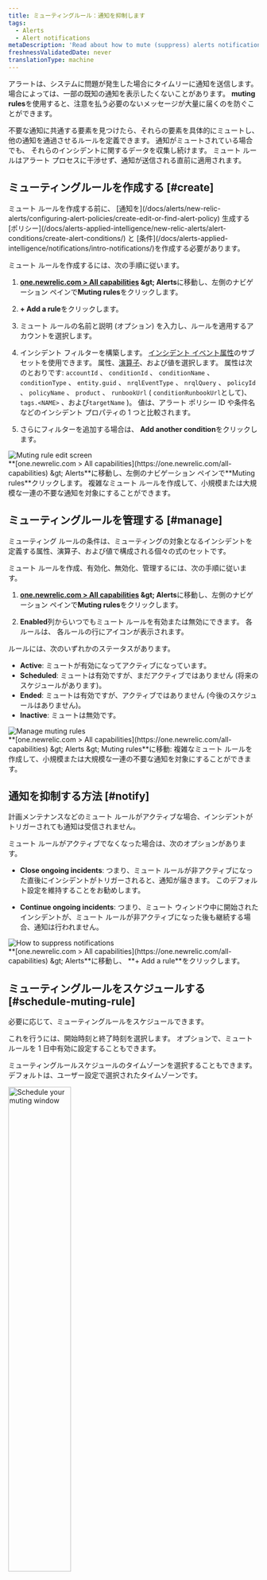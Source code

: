 ```yaml
---
title: ミューティングルール：通知を抑制します
tags:
  - Alerts
  - Alert notifications
metaDescription: 'Read about how to mute (suppress) alerts notifications during known system disruptions, such as maintenance windows and deployments.'
freshnessValidatedDate: never
translationType: machine
---
```


アラートは、システムに問題が発生した場合にタイムリーに通知を送信します。 場合によっては、一部の既知の通知を表示したくないことがあります。 <DNT>**muting rules**</DNT>を使用すると、注意を払う必要のないメッセージが大量に届くのを防ぐことができます。

不要な通知に共通する要素を見つけたら、それらの要素を具体的にミュートし、他の通知を通過させるルールを定義できます。 通知がミュートされている場合でも、 <InlinePopover type="alerts" />それらのインシデントに関するデータを収集し続けます。 ミュート ルールはアラート プロセスに干渉せず、通知が送信される直前に適用されます。

## ミューティングルールを作成する [#create]

<Callout variant="important">
  ミュート ルールを作成する前に、 [通知を](/docs/alerts/new-relic-alerts/configuring-alert-policies/create-edit-or-find-alert-policy) 生成する [ポリシー](/docs/alerts-applied-intelligence/new-relic-alerts/alert-conditions/create-alert-conditions/) と [条件](/docs/alerts-applied-intelligence/notifications/intro-notifications/)を作成する必要があります。
</Callout>

ミュート ルールを作成するには、次の手順に従います。

1. <DNT>**[one.newrelic.com &gt; All capabilities](https://one.newrelic.com/all-capabilities) &amp;gt; Alerts**</DNT>に移動し、左側のナビゲーション ペインで<DNT>**Muting rules**</DNT>をクリックします。

2. <DNT>**+ Add a rule**</DNT>をクリックします。

3. ミュート ルールの名前と説明 (オプション) を入力し、ルールを適用するアカウントを選択します。

4. インシデント フィルターを構築します。 [インシデント イベント属性](/docs/alerts/create-alert/condition-details/incident-event-attributes/)のサブセットを使用できます。 属性、[演算子](#sub-conditions)、および値を選択します。 属性は次のとおりです: `accountId` 、 `conditionId` 、 `conditionName` 、 `conditionType` 、 `entity.guid` 、 `nrqlEventType` 、 `nrqlQuery` 、 `policyId` 、 `policyName` 、 `product` 、 `runbookUrl` ( `conditionRunbookUrl`として)、 `tags.<NAME>` 、および`targetName` )。 値は、アラート ポリシー ID や条件名などのインシデント プロパティの 1 つと比較されます。

5. さらにフィルターを追加する場合は、 <DNT>**Add another condition**</DNT>をクリックします。

<img title="Muting rule edit screen" alt="Muting rule edit screen" src="/images/alerts_screenshot-crop_violation-filter.webp" />

<figcaption>
  <DNT>**[one.newrelic.com &gt; All capabilities](https://one.newrelic.com/all-capabilities) &amp;gt; Alerts**</DNT>に移動し、左側のナビゲーション ペインで<DNT>**Muting rules**</DNT>クリックします。 複雑なミュート ルールを作成して、小規模または大規模な一連の不要な通知を対象にすることができます。
</figcaption>

## ミューティングルールを管理する [#manage]

ミューティング ルールの条件は、ミューティングの対象となるインシデントを定義する属性、演算子、および値で構成される個々の式のセットです。

ミュート ルールを作成、有効化、無効化、管理するには、次の手順に従います。

1. <DNT>**[one.newrelic.com &gt; All capabilities](https://one.newrelic.com/all-capabilities) &amp;gt; Alerts**</DNT>に移動し、左側のナビゲーション ペインで<DNT>**Muting rules**</DNT>をクリックします。

2. <DNT>**Enabled**</DNT>列からいつでもミュート ルールを有効または無効にできます。 各ルールは、 <Icon name="fe-more-horizontal" />各ルールの行にアイコンが表示されます。

ルールには、次のいずれかのステータスがあります。

* <DNT>**Active**</DNT>: ミュートが有効になってアクティブになっています。
* <DNT>**Scheduled**</DNT>: ミュートは有効ですが、まだアクティブではありません (将来のスケジュールがあります)。
* <DNT>**Ended**</DNT>: ミュートは有効ですが、アクティブではありません (今後のスケジュールはありません)。
* <DNT>**Inactive**</DNT>: ミュートは無効です。

<img title="Manage muting rules" alt="Manage muting rules" src="/images/alerts_screenshot-full_muting-rules.webp" />

<figcaption>
  <DNT>**[one.newrelic.com &gt; All capabilities](https://one.newrelic.com/all-capabilities) &amp;gt; Alerts &amp;gt; Muting rules**</DNT>に移動: 複雑なミュート ルールを作成して、小規模または大規模な一連の不要な通知を対象にすることができます。
</figcaption>

## 通知を抑制する方法 [#notify]

計画メンテナンスなどのミュート ルールがアクティブな場合、インシデントがトリガーされても通知は受信されません。

ミュート ルールがアクティブでなくなった場合は、次のオプションがあります。

* <DNT>**Close ongoing incidents**</DNT>: つまり、ミュート ルールが非アクティブになった直後にインシデントがトリガーされると、通知が届きます。 このデフォルト設定を維持することをお勧めします。

* <DNT>**Continue ongoing incidents**</DNT>: つまり、ミュート ウィンドウ中に開始されたインシデントが、ミュート ルールが非アクティブになった後も継続する場合、通知は行われません。

<img title="How to suppress notifications" alt="How to suppress notifications" src="/images/alerts_screenshot-crop_suppress-notifications.webp" />

<figcaption>
  <DNT>**[one.newrelic.com &gt; All capabilities](https://one.newrelic.com/all-capabilities) &amp;gt; Alerts**</DNT>に移動し、 <DNT>**+ Add a rule**</DNT>をクリックします。
</figcaption>

## ミューティングルールをスケジュールする [#schedule-muting-rule]

必要に応じて、ミューティングルールをスケジュールできます。

これを行うには、開始時刻と終了時刻を選択します。 オプションで、ミュート ルールを 1 日中有効に設定することもできます。

ミューティングルールスケジュールのタイムゾーンを選択することもできます。デフォルトは、ユーザー設定で選択されたタイムゾーンです。

<img width="50%;" title="Schedule your muting window" alt="Schedule your muting window" src="/images/alerts_screenshot-crop_schedule-muting window.webp" />

<figcaption>
  <DNT>**[one.newrelic.com &gt; All capabilities](https://one.newrelic.com/all-capabilities) &amp;gt; Alerts**</DNT>に移動し、左側のナビゲーション ペインで<DNT>**Muting rules**</DNT>クリックします。 ミュート ルールをスケジュールするための柔軟で強力なオプションを確認します。
</figcaption>

ミューティングルールを毎日、毎週、または毎月繰り返すようにスケジュールできます。毎週繰り返すようにスケジュールされているミューティングルールには、繰り返す曜日を選択するオプションが含まれています。日が選択されていない場合、毎週の繰り返しは、デフォルトで、ミューティングルールの開始がスケジュールされている曜日に繰り返されます。

<Callout variant="important">
  <DNT>**Repeat**</DNT>曜日のチェックボックスは、 <DNT>**Starts**</DNT>および<DNT>**Ends**</DNT>日付フィールドをオーバーライドします。 開始日を設定し、曜日も選択した場合、ミュート ルールは開始日後の最初の日に適用されます。
</Callout>

特定の日付または特定の発生回数を選択して、再発をいつ終了するかを指定することもできます。

## ミュートされたインシデントと問題を表示する [#ui]

オープンまたはクローズ済みの問題を表示すると、インシデントと問題は`Muted`としてマークされます。次のセクションでは、これらのミュートされたインシデントと問題の一部と、それらを見つけることができる場所を示します。

<CollapserGroup>
  <Collapser id="clamshell-1" title="ミュートされた重大インシデントの問題">
    <img title="Alert incident lifecycle: Muting rule incidents" alt="Alert incident lifecycle: Muting rule incidents" src="/images/alerts_screenshot-crop_issue-critical-incident-muted.webp" />

    <figcaption>
      <DNT>**[one.newrelic.com &gt; All capabilities](https://one.newrelic.com/all-capabilities) &amp;gt; Alerts**</DNT>に移動し、左側のナビゲーション ペインで<DNT>**Issues &amp; Activity**</DNT>クリックします。 ミュートされた問題をクリックします。
    </figcaption>
  </Collapser>

  <Collapser id="clamshell-2" title="インシデントのリスト (一部はミュートされています)">
    インシデントや問題は、 <Icon name="fe-bell-off" /><DNT>**Muted**</DNT>列のアイコン:

    <img title="Alert incident lifecycle: Muting rule incidents" alt="Alert incident lifecycle: Muting rule incidents" src="/images/alerts_screenshot-crop_incidents-muted-icon.webp" />

    <figcaption>
      <DNT>**[one.newrelic.com &gt; All capabilities](https://one.newrelic.com/all-capabilities) &amp;gt; Alerts**</DNT>に移動し、左側のナビゲーション ペインで<DNT>**Issues &amp; Activity**</DNT>クリックします。 次に、 <DNT>**Incidents tab**</DNT>選択します。
    </figcaption>
  </Collapser>
</CollapserGroup>

### を使用してファセット結果をミュートする `tags.` [#facet-muting]

ファセット クエリの結果をミュートするには、`tags.FACETED_ATTRIBUTE` 属性を使用します。ここで、`FACETED_ATTRIBUTE` はNRQL [`FACET` クエリ](/docs/query-data/nrql-new-relic-query-language/getting-started/nrql-syntax-clauses-functions#sel-facet)を実行した属性を表します。 たとえば、NRQL アラート条件のクエリに`FACET host`が含まれている場合、 `tags.host`を使用してその`FACET`属性をターゲットにすることができます。

NRQL条件クエリは、複数のファセット属性を受け入れることができます。集約されたイベントまたはメトリック時系列の属性からフィルタリングできるようにする場合は、それらの属性をNRQLクエリ`FACET`句に追加する必要があります。例： `FACET host, region, cluster` 。

`tags.`の使用例については、[ミューティングルールの作成](#create)を参照してください。

## サブ条件演算子 [#sub-conditions]

これらは、ミュート ルールを追加するときに属性を比較するために使用できる論理演算子です。ミューティング ルールを初めて使用する場合は、これらの [例を](/docs/alerts-applied-intelligence/new-relic-alerts/alert-notifications/muting-rules-suppress-notifications/#examples)参照してください。

<Callout variant="tip">
  サブ条件演算子の値はすべて、大文字と小文字が区別されます。たとえば、 `policyName STARTS_WITH 'PROD'`を使用すると、「Prod」で始まるポリシー名は取得されません。
</Callout>

* `EQUALS`: 指定された値がインシデント属性値と等しい場合。
* `DOES_NOT_EQUALS`: 指定された値がインシデント属性値と等しくない場合。
* `IN`: 指定された値のリスト (最大 500) にインシデント属性値が存在する場所。
* `NOT_IN`: 指定された値のリスト (最大 500) にインシデント属性値が存在しない場合。
* `CONTAINS`: 指定された値文字列がインシデント属性値に存在する場所。
* `DOES_NOT_CONTAINS`: 指定された値文字列がインシデント属性値に存在しない場所。
* `ENDS_WITH`: インシデント属性値が指定された値文字列で終わる場所。
* `NOT_ENDS_WITH`: インシデント属性値が指定された値文字列で終わっていない場所。
* `STARTS_WITH`: インシデント属性値が指定された値文字列で始まる場所。
* `DOES_NOT_STARTS_WITH`: インシデント属性値が指定された値文字列で始まっていない場所。
* `IS_BLANK`: インシデント属性値が空白の場合。null、空文字列など
* `IS_NOT_BLANK`: インシデント属性値が空白でない場合。null、空文字列など
* `IS_ANY`: この演算子を含む条件では、アカウントのすべてのインシデントがミュートされます。

## ミューティングルールのしくみ [#overview]

ミュート ルールは、通知を抑制またはミュートするために、デフォルトのアラート ライフサイクルの最後に適用されます。既存のポリシーや条件を無効にすることはありません。たとえば、メンテナンス ウィンドウや展開など、既知のシステム中断中は通知をミュートできます。システム中断インシデントは、それらのインシデントの通知がミュートされていても識別されます。

ミュート ルールは[、インシデント イベント](/docs/alerts-applied-intelligence/new-relic-alerts/advanced-alerts/understand-technical-concepts/incident-event-attributes)内の属性と一致する一連の条件を使用します。 ミュート ルールでは、次のことが規定されています。

* インシデントが作成された後、問題が開かれる前に個々のインシデントを識別します。
* デフォルトの条件を上書きして、ミュートする必要があることを示します。

現在、インシデントをミュートすることは、通常のアラート インシデントのライフサイクルが維持されることを意味します。ただし、ミュートされたインシデントのみを含む問題は通知を送信しません。

ミュート ルールは、問題内で通知をトリガーした最初のイベントによって決定されます。 つまり、最初の通知イベントがミュート状態のためにミュートされた場合、問題の残りの部分もミュートされます。

ミューティング ルールは、特定のインシデントを上書きします。既存のポリシーや条件を無効にすることはありません。これにより、多数のエンティティをカバーするポリシーまたは条件によってカバーされる可能性のある特定のエンティティからのインシデントをミュートできます。これにより、システムのサブセットでメンテナンスを実行しているときに、監視を過度にミュートする必要がなくなります。

次の表は、アラート インシデントのライフサイクルがミュートされたインシデントによってどのように影響を受けるかを示しています。

<table>
  <thead>
    <tr>
      <th>
        もしも
      </th>

      <th>
        それから
      </th>
    </tr>
  </thead>

  <tbody>
    <tr>
      <td colSpan={3} style={{ backgroundColor: "rgb(238, 238, 238)" }}>
        <DNT>Event</DNT>: 問題は有効化されています
      </td>
    </tr>

    <tr>
      <td>
        ミュートされていないインシデントが原因で問題がアクティブ化される
      </td>

      <td>
        この問題に関する通知が送信されます。
      </td>
    </tr>

    <tr>
      <td>
        ミュートされたインシデントにより問題がアクティブ化される
      </td>

      <td>
        この問題に関する通知は送信されません（ミュートされます）。
      </td>
    </tr>
  </tbody>
</table>

### ワークフローによる動作のミュート [#workflow-behavior]

トリガーされたインシデントと問題の比率は 1:1 であるため、インシデントがミュートされている場合、一致する問題も同様にミュートされます。ワークフローは、1 つ以上のインシデントを持つ可能性がある問題によってトリガーされるため、ミュートされたインシデントとミュートされていないインシデントが組み合わされたシナリオが存在する可能性があります。

各問題には、次のいずれかのミューティング状態があります。

* <DNT>**Fully muted (`FULLY_MUTED`)**</DNT>: 問題のオープン インシデントがすべてミュートされます (デフォルト値)。
* <DNT>**Partially muted (`PARTIALLY_MUTED`)**</DNT>: ミュートされているオープン インシデントが少なくとも 1 つと、ミュートされていないオープン インシデントが 1 つある問題。
* <DNT>**Not muted (`NOT_MUTED`)**</DNT>: ミュートされた未解決のインシデントがない問題。

ワークフローの設定方法に関する段階的なガイドについては、以下のサンプル デモをご覧ください (約 .2:17 分):

<Video type="wistia" id="3nf3q2supe" />

### NerdGraph によるミュート動作 [#manage-with-nerdgraph]

[NerdGraph](/docs/apis/nerdgraph/get-started/introduction-new-relic-nerdgraph)では、ミューティングルールで次のクエリとミューテーションを使用できます。スキーマの詳細は、 [APIExplorer](/docs/apis/nerdgraph/get-started/introduction-new-relic-nerdgraph#explorer)で確認できます。

* `actor.account.alerts.mutingRule`: ID でミュート ルールを取得します。
* `actor.account.alerts.mutingRules`：アカウントのミュートルールのリストを取得します。
* `alertsMutingRuleCreate`：アカウントのミュートルールを作成します。
* `alertsMutingRuleUpdate`: ID とアカウント ID でミュート ルールを更新します。

[このページ](#examples)では、いくつかのサンプル クエリとミューテーションの例を見つけることができます。

ミューティングルールには、次のフィールドとコンポーネントがあります。

<table>
  <thead>
    <tr>
      <th style={{ width: "200px" }}>
        ミューティングルール
      </th>

      <th>
        フィールドとコンポーネント
      </th>
    </tr>
  </thead>

  <tbody>
    <tr>
      <td>
        `accountId`
      </td>

      <td>
        ミューティング ルールのアカウント ID。ミューティング ルールは、1 つのアカウントで発生したインシデントにのみ影響します。複数のアカウントでインシデントをミュートするには、アカウントごとに個別にミュート ルールを作成する必要があります。
      </td>
    </tr>

    <tr>
      <td>
        `actionOnMutingRuleWindowEnded`
      </td>

      <td>
        ミュート ルール ウィンドウの終了時に予想される動作。 有効な値は`CLOSE_ISSUES_ON_INACTIVE`または`DO_NOTHING`です。 `CLOSE_ISSUES_ON_INACTIVE`を選択した場合、進行中の問題はすべて閉じられ、インシデントが続く場合は (通知とともに) 再開されます。
      </td>
    </tr>

    <tr>
      <td>
        `condition`
      </td>

      <td>
        対象とするインシデントを定義する個々の式のセット。ミューティング ルールの条件には次のものが含まれます。

        * `operator`：条件のセットを組み合わせる方法を定義するブール演算子`AND`または`OR` 。

        * `conditions`: インシデント内の属性を対象とする個々の式 (サブ条件) のセット。これらは`operator`に基づいてまとめて評価されます。1 つのミューティング ルールに最大 20 のサブ条件を設定できます。

          サブ条件には次が含まれます。

          * `attribute`: インシデント内の単一の属性。[インシデント イベント属性](/docs/alerts-applied-intelligence/new-relic-alerts/advanced-alerts/understand-technical-concepts/incident-event-attributes)のリストについては、ここを参照してください。

          * `operator`: 選択したインシデント属性を条件の値と比較するために使用される比較関数。[サブ条件演算子](#sub-conditions)のリストについては、こちらを参照してください。

          * `values`: 選択したインシデント属性と比較する文字列値の配列。ミューティング ルールが条件を評価するとき、必要に応じて、値が文字列から強制的に変換されます。`IN`など、複数の値に対する比較をサポートする演算子を使用する場合、最大 500 個の値を使用できます。
      </td>
    </tr>

    <tr>
      <td>
        `createdAt`
      </td>

      <td>
        ミューティングルールが作成されたときのタイムスタンプ（UTC）。
      </td>
    </tr>

    <tr>
      <td>
        `createdBy`
      </td>

      <td>
        ミューティングルールを作成した人のユーザーID。
      </td>
    </tr>

    <tr>
      <td>
        `description`
      </td>

      <td>
        これは、ミューティング ルールを説明するオプションのテキスト フィールドです。これは、ミューティング ルールにより多くのコンテキストを提供する便利な方法です。このデータは、管理表示目的でのみ使用されます。
      </td>
    </tr>

    <tr>
      <td>
        `enabled`
      </td>

      <td>
        ミューティング ルールを有効または無効にします (ブール値)。ミューティング ルールを手動で有効または無効にします。
      </td>
    </tr>

    <tr>
      <td>
        `id`
      </td>

      <td>
        ミューティングルールの一意の識別子。
      </td>
    </tr>

    <tr>
      <td>
        `mutingRuleLifecycleEventPublishedAt`
      </td>

      <td>
        ミュート ルール ウィンドウの終了動作が最後に適用された時刻を表す日時スタンプ。
      </td>
    </tr>

    <tr>
      <td>
        `name` （必須）
      </td>

      <td>
        ミューティング ルールのわかりやすい名前のテキスト フィールド。これは、ルールをリストまたは参照するときに使用されます。名前が一意である必要はありませんが、推奨されます。
      </td>
    </tr>

    <tr>
      <td>
        `schedule`
      </td>

      <td>
        `MutingRule`がアクティブにインシデントをミュートする時間枠。

        * `startTime`: ミュート ルールがいつ開始されるかを表す日時スタンプ。 これはオフセットなしのローカル ISO 8601 形式です。 例： `2020-07-08T14:30:00`
        * `endTime`: ミュート ルールが終了する日時を表す日時スタンプ。 これは、オフセットのないローカル ISO 8601 形式です。 例： `2020-07-15T14:30:00`
        * `timeZone`: ミューティング ルールのスケジュールに適用されるタイム ゾーン。 例: `America/Los_Angeles` 。 [Wikipedia の tz データベース タイム ゾーンのリストを](https://en.wikipedia.org/wiki/List_of_tz_database_time_zones)参照してください。
        * `repeat`: ミューティング ルール スケジュールが繰り返される頻度。 繰り返しがない場合は null を使用します。 オプションは`DAILY` 、 `WEEKLY` 、 `MONTHLY`です。
        * `endRepeat`: ミュート ルール スケジュールの繰り返しが停止する日時スタンプ。 これは、オフセットのないローカル ISO 8601 形式です。 例: `2020-07-10T15:00:00` 。 注: ミュート ルール スケジュールを終了するには、 `endRepeat`または`repeatCount`いずれかを使用する必要があります。 両方のフィールドを一緒に指定しないでください。
        * `repeatCount`: ミューティング ルール スケジュールが繰り返される回数。 これには元のスケジュールが含まれます。 たとえば、 `repeatCount`が 2 の場合、その繰り返しは 1 回になります。 3 の`repeatCount`は 2 回繰り返されます。 注: ミュート ルール スケジュールを終了するには、 `repeatCount`または`endRepeat`いずれかを使用できます。 両方のフィールドを同時に指定しないでください。
        * `weeklyRepeatDays`: 繰り返しフィールドが`WEEKLY`に設定されている場合にミュート ルールを繰り返す曜日。 例: `['MONDAY', 'WEDNESDAY']` 。
      </td>
    </tr>

    <tr>
      <td>
        `updatedAt`
      </td>

      <td>
        ミューティングルールが最後に変更されたときのタイムスタンプ（UTC）。
      </td>
    </tr>

    <tr>
      <td>
        `updatedBy`
      </td>

      <td>
        ミューティングルールを最後に変更した人のユーザーID。
      </td>
    </tr>
  </tbody>
</table>

#### ミューティングの例 [#examples]

NerdGraphへのリクエストの詳細については、 [GraphQLチュートリアルを含むNerdGraph](/docs/apis/graphql-api/tutorials)の[ドキュメント](/docs/apis/nerdgraph/get-started/introduction-new-relic-nerdgraph)を参照してください。

<CollapserGroup>
  <Collapser id="fetch-list" title="アカウントのミュートルールを取得する">
    アカウントのミューティングルールのリスト（名前と条件を含む）を取得するには、次の手順に従います。

    ```graphql
    {
      actor {
        account(id: YOUR_ACCOUNT_ID) {
          alerts {
            mutingRules {
              name
              condition {
                operator
                conditions {
                  attribute
                  operator
                  values
                }
              }
            }
          }
        }
      }
    }
    ```
  </Collapser>

  <Collapser id="create-rule" title="ミューティングルールを作成する">
    ミューティング ルールを作成し、ホスト ファセットが`host-1`である NRQL 条件からのミューティング インシデントのミューティング ルールの`id`を返すには:

    ```graphql
    mutation {
      alertsMutingRuleCreate(
        accountId: YOUR_ACCOUNT_ID
        rule: {
          name: "host-1 mute rule"
          description: "Mute host-1 incidents"
          enabled: true
          condition: {
            operator: AND
            conditions: [{ 
              attribute: "tags.host", 
              operator: EQUALS, 
              values: ["host-1"] 
            }]
          }
        }
      ) {
        id
      }
    }
    ```
  </Collapser>

  <Collapser id="rule-product" title="特定のホストまたは製品のミューティングルールを作成する">
    ミューティング ルールを作成し、ターゲット ホストが`host-1`であるか、インシデントが外形監視または <InlinePopover type="mobile" />からのものであるインフラストラクチャ条件からインシデントをミュートするためのミューティング ルールの`id`を返すには、 にします。

    ```graphql
    mutation {
      alertsMutingRuleCreate(accountId: YOUR_ACCOUNT_ID, rule: {
        name: "host-1 and synthetics/mobile mute rule",
        description: "Mute host-1 and synthetics/mobile incidents",
        enabled: true,
        condition: {
          operator: OR,
          conditions: [
            {
              attribute: "targetName",
              operator: EQUALS,
              values: ["host-1"]
            },
            {
              attribute: "product",
              operator: IN,
              values: ["SYNTHETICS", "MOBILE"]
            }
          ]
        }
      }) {
        id
      }
    }
    ```
  </Collapser>

  <Collapser id="rule-product" title="定期的なスケジュールでミューティングルールを作成する">
    これらの基準で繰り返すようにスケジュールされたミューティングルールを作成するには：

    * 毎週火曜日と金曜日

    * 2021年1月31日に終了

    * ミューティングルールの`schedule`を返し、 `id`

      ```graphql
      mutation {
        alertsMutingRuleCreate(
          accountId: YOUR_ACCOUNT_ID,
          rule: {
            condition: {
              conditions: {
                attribute: "conditionName", 
                operator: ANY, 
                values: "This is a condition"
              }, 
              operator: AND
            }, 
            enabled: true, 
            name: "Recur Weekly", 
            schedule: {
              startTime: "2020-12-01T12:00:00", 
              endTime: "2020-12-01T14:00:00", 
              timeZone: "America/Los_Angeles",
              repeat: WEEKLY,
              endRepeat: "2021-01-31T12:00:00", 
              weeklyRepeatDays: [TUESDAY, FRIDAY]
            }
          }
        ) {
          id
          schedule {
            endTime
            startTime
            timeZone
            repeat
            repeatCount
            endRepeat
            weeklyRepeatDays
            nextStartTime
            nextEndTime
          }
        }
      }
      ```
  </Collapser>

  <Collapser id="rename" title="名前を変更してミューティングルールを無効にする">
    名前を変更してミューティングルールを無効にし、新しい名前を返すには：

    ```graphql
    mutation {
      alertsMutingRuleUpdate(accountId: YOUR_ACCOUNT_ID, id: MUTING_RULE_ID, rule: {
        name: "updated name",
        enabled: false
      }) {
        name
      }
    }
    ```
  </Collapser>

  <Collapser id="delete-rule" title="ミューティングルールを削除する">
    ミューティングルールを削除するには：

    ```graphql
    mutation {
     alertsMutingRuleDelete(accountId: YOUR_ACCOUNT_ID, id: MUTING_RULE_ID) {
        id
      }
    }
    ```
  </Collapser>
</CollapserGroup>